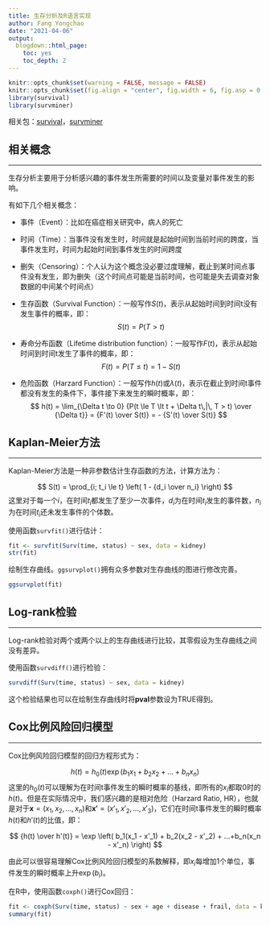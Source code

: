 ```yaml
---
title: 生存分析及R语言实现
author: Fang Yongchao
date: "2021-04-06"
output:
  blogdown::html_page:
    toc: yes
    toc_depth: 2
---
```


```r
knitr::opts_chunk$set(warning = FALSE, message = FALSE)
knitr::opts_chunk$set(fig.align = "center", fig.width = 6, fig.asp = 0.7)
library(survival)
library(survminer)
```

相关包：[survival](https://mirrors.tuna.tsinghua.edu.cn/CRAN/web/packages/survival/index.html)，[survminer](https://mirrors.tuna.tsinghua.edu.cn/CRAN/web/packages/survminer/index.html)

## 相关概念

------------------------------

生存分析主要用于分析感兴趣的事件发生所需要的时间以及变量对事件发生的影响。

有如下几个相关概念：

- 事件（Event）：比如在癌症相关研究中，病人的死亡
- 时间（Time）：当事件没有发生时，时间就是起始时间到当前时间的跨度，当事件发生时，时间为起始时间到事件发生的时间跨度
- 删失（Censoring）：个人认为这个概念没必要过度理解，截止到某时间点事件没有发生，即为删失（这个时间点可能是当前时间，也可能是失去调查对象数据的中间某个时间点）
- 生存函数（Survival Function）：一般写作$S(t)$，表示从起始时间到时间t没有发生事件的概率，即：
$$
S(t) = P \left( T > t \right)
$$
- 寿命分布函数（Lifetime distribution function）：一般写作$F(t)$，表示从起始时间到时间t发生了事件的概率，即：
$$
F(t) = P \left( T \le t \right) = 1 - S(t)
$$

- 危险函数（Harzard Function）：一般写作$h(t)$或$\lambda(t)$，表示在截止到时间t事件都没有发生的条件下，事件接下来发生的瞬时概率，即：
$$
h(t) = \lim_{\Delta t \to 0} {P(t \le T \lt t + \Delta t\,|\, T > t) \over {\Delta t}} = {F'(t) \over S(t)} = - {S'(t) \over S(t)}
$$

## Kaplan-Meier方法

------------------------------

Kaplan-Meier方法是一种非参数估计生存函数的方法，计算方法为：

$$
S(t) = \prod_{i; t_i \le t} \left( 1 - {d_i \over n_i} \right)
$$
这里对于每一个$i$，在时间$t_i$都发生了至少一次事件，$d_i$为在时间$t_i$发生的事件数，$n_i$为在时间$t_i$还未发生事件的个体数。

使用函数`survfit()`进行估计：
```r
fit <- survfit(Surv(time, status) ~ sex, data = kidney)
str(fit)
```

绘制生存曲线。`ggsurvplot()`拥有众多参数对生存曲线的图进行修改完善。
```r
ggsurvplot(fit)
```

## Log-rank检验

------------------------------

Log-rank检验对两个或两个以上的生存曲线进行比较，其零假设为生存曲线之间没有差异。

使用函数`survdiff()`进行检验：
```r
survdiff(Surv(time, status) ~ sex, data = kidney)
```

这个检验结果也可以在绘制生存曲线时将**pval**参数设为TRUE得到。

## Cox比例风险回归模型

------------------------------

Cox比例风险回归模型的回归方程形式为：

$$
h(t) = h_0(t) \exp \left( b_1x_1 + b_2x_2 + ... + b_nx_n\right)
$$
这里的$h_0(t)$可以理解为在时间t事件发生的瞬时概率的基线，即所有的$x_i$都取0时的$h(t)$。但是在实际情况中，我们感兴趣的是相对危险（Harzard Ratio, HR），也就是对于$\boldsymbol{x} = (x_1, x_2, ..., x_n)$和$\boldsymbol{x'} = (x'_1, x'_2, ..., x'_3)$，它们在时间t事件发生的瞬时概率$h(t)$和$h'(t)$的比值，即：

$$
{h(t) \over h'(t)} = \exp \left( b_1(x_1 - x'_1) + b_2(x_2 - x'_2) + ...+b_n(x_n - x'_n) \right)
$$

由此可以很容易理解Cox比例风险回归模型的系数解释，即$x_i$每增加1个单位，事件发生的瞬时概率上升$\exp(b_i)$。

在R中，使用函数`coxph()`进行Cox回归：

```r
fit <- coxph(Surv(time, status) ~ sex + age + disease + frail, data = kidney)
summary(fit)
```






